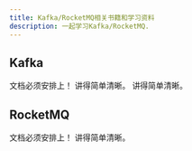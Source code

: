 ```yaml
---
title: Kafka/RocketMQ相关书籍和学习资料
description: 一起学习Kafka/RocketMQ.
---
```



## Kafka

<CardGrid>
	<Card title="Kafka中文文档" icon="seti:notebook">
		文档必须安排上！
		<LinkCard title="网站" href="https://kafka1x.apachecn.org/" />
	</Card>
    <Card title="Kafka架构讲解(B站视频)" icon="seti:notebook">
		讲得简单清晰。
		<LinkCard title="网站" href="https://www.bilibili.com/video/BV1TT421y79S" />
	</Card>
    <Card title="Kafka为什么快，为什么比RocketMQ快？(B站视频)" icon="seti:notebook">
		讲得简单清晰。
		<LinkCard title="网站" href="https://www.bilibili.com/video/BV1Zy411e7qY" />
	</Card>
    <Card title="Kafka的坑(B站视频)" icon="seti:notebook">
		<LinkCard title="网站" href="https://www.bilibili.com/video/BV1w94y1q7pj" />
	</Card>
    <Card title="Kafka优化(B站视频)" icon="seti:notebook">
		<LinkCard title="网站" href="https://www.bilibili.com/video/BV1zw4m1e75D" />
	</Card>
    <Card title="图解Kafka底层原理(B站视频)" icon="seti:notebook">
		<LinkCard title="网站" href="https://www.bilibili.com/video/BV1Mq421A7GL" />
	</Card>
</CardGrid>

## RocketMQ

<CardGrid>
	<Card title="RocketMQ中文文档" icon="seti:notebook">
		文档必须安排上！
		<LinkCard title="网站" href="https://rocketmq.apache.org/zh/docs/quickStart/01quickstart" />
	</Card>
    <Card title="RocketMQ和Kafka的区别？(B站视频)" icon="seti:notebook">
		讲得简单清晰。
		<LinkCard title="网站" href="https://www.bilibili.com/video/BV1m7421Z7fN" />
	</Card>
</CardGrid>
